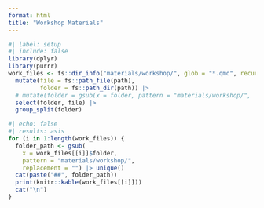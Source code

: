 ```yaml
---
format: html
title: "Workshop Materials"
---
```


```r
#| label: setup
#| include: false
library(dplyr)
library(purrr)
work_files <- fs::dir_info("materials/workshop/", glob = "*.qmd", recurse = TRUE) |> 
  mutate(file = fs::path_file(path),
         folder = fs::path_dir(path)) |> 
  # mutate(folder = gsub(x = folder, pattern = "materials/workshop/",  replacement = "")) |> 
  select(folder, file) |> 
  group_split(folder)
```

```r
#| echo: false
#| results: asis
for (i in 1:length(work_files)) {
  folder_path <- gsub(
    x = work_files[[i]]$folder, 
    pattern = "materials/workshop/", 
    replacement = "") |> unique()
  cat(paste("##", folder_path))
  print(knitr::kable(work_files[[i]]))
  cat("\n")
}

```


